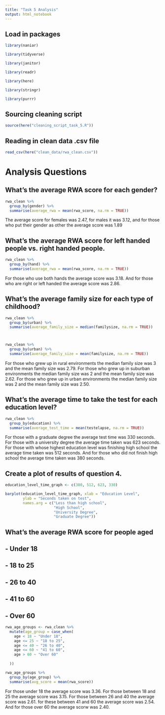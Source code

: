 ```yaml
---
title: "Task 5 Analysis"
output: html_notebook
---
```


## Load in packages

```r
library(naniar)

library(tidyverse)

library(janitor)

library(readr)

library(here)

library(stringr)

library(purrr)
```


## Sourcing cleaning script

```r
source(here("cleaning_script_task_5.R"))
```

## Reading in clean data .csv file

```r
read_csv(here("clean_data/rwa_clean.csv"))
```


# Analysis Questions

## What’s the average RWA score for each gender?


```r
rwa_clean %>% 
  group_by(gender) %>% 
  summarise(average_rwa = mean(rwa_score, na.rm = TRUE))
```
The average score for females was 2.47, for males it was 3.12, and for those
who put their gender as other the average score was 1.89


## What’s the average RWA score for left handed people vs. right handed people.


```r
rwa_clean %>% 
  group_by(hand) %>% 
  summarise(average_rwa = mean(rwa_score, na.rm = TRUE))
```

For those who use both hands the average score was 3.18. And for those who are 
right or left handed the average score was 2.86.


## What’s the average family size for each type of childhood?

```r
rwa_clean %>% 
  group_by(urban) %>% 
  summarise(average_family_size = median(familysize, na.rm = TRUE))



rwa_clean %>% 
  group_by(urban) %>% 
  summarise(average_family_size = mean(familysize, na.rm = TRUE))
```

For those who grew up in rural environments the median family size was 3 and the
mean family size was 2.79. 
For those who grew up in suburban environments the median family
size was 2 and the mean family size was 2.62.
For those who grew up in urban environments the median family size was 2 and the
mean family size was 2.50.


## What’s the average time to take the test for each education level?

```r
rwa_clean %>% 
  group_by(education) %>% 
  summarise(average_test_time = mean(testelapse, na.rm = TRUE))
```

For those with a graduate degree the average test time was 330 seconds.
For those with a university degree the average time taken was 623 seconds.
For those with whose highest education level was finishing high school the 
average time taken was 512 seconds.
And for those who did not finish high school the average time taken was 380
seconds.



## Create a plot of results of question 4.

```r
education_level_time_graph <- c(380, 512, 623, 330)

barplot(education_level_time_graph, xlab = "Education Level",
        ylab = "Seconds taken on test",
        names.arg = c("Less than high school",
                      "High School",
                      "University Degree",
                      "Graduate Degree"))
```



## What’s the average RWA score for people aged
## - Under 18
## - 18 to 25
## - 26 to 40
## - 41 to 60
## - Over 60

```r
rwa_age_groups <- rwa_clean %>% 
  mutate(age_group = case_when(
    age < 18 ~ "Under 18",
    age <= 25 ~ "18 to 25",
    age <= 40 ~ "26 to 40",
    age <= 60 ~ "41 to 60",
    age > 60 ~ "Over 60"
    
  ))
```


```r
rwa_age_groups %>% 
  group_by(age_group) %>% 
  summarise(avg_score = mean(rwa_score))
```

For those under 18 the average score was 3.36.
For those between 18 and 25 the average score was 3.15.
For those between 26 and 40 the average score was 2.61.
for these between 41 and 60 the average score was 2.54.
And for those over 60 the average scorw was 2.40.







